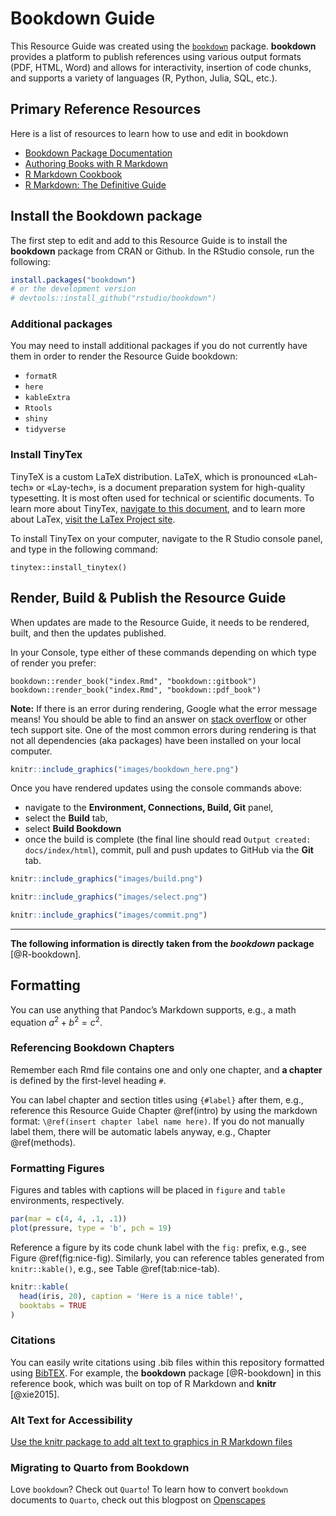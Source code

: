 # Bookdown Guide {#bookdown}

This Resource Guide was created using the [`bookdown`](https://github.com/rstudio/bookdown) package. **bookdown** provides a platform to publish references using various output formats (PDF, HTML, Word) and allows for interactivity, insertion of code chunks, and supports a variety of languages (R, Python, Julia, SQL, etc.). 

## Primary Reference Resources

Here is a list of resources to learn how to use and edit in bookdown

- [Bookdown Package Documentation](https://bookdown.org/)
- [Authoring Books with R Markdown](https://bookdown.org/yihui/bookdown/)
- [R Markdown Cookbook](https://bookdown.org/yihui/rmarkdown-cookbook/)
- [R Markdown: The Definitive Guide](https://bookdown.org/yihui/rmarkdown/)

## Install the Bookdown package 
The first step to edit and add to this Resource Guide is to install the **bookdown** package from CRAN or Github. In the RStudio console, run the following:

```r
install.packages("bookdown")
# or the development version
# devtools::install_github("rstudio/bookdown")
```

### Additional packages

You may need to install additional packages if you do not currently have them in order to render the Resource Guide bookdown:

- `formatR`
- `here`
- `kableExtra`
- `Rtools`
- `shiny`
- `tidyverse`


### Install TinyTex

TinyTeX is a custom LaTeX distribution. LaTeX, which is pronounced «Lah-tech» or «Lay-tech», is a document preparation system for high-quality typesetting. It is most often used for technical or scientific documents. To learn more about TinyTex, [navigate to this document](https://yihui.org/tinytex/), and to learn more about LaTex, [visit the LaTex Project site](https://www.latex-project.org/).


To install TinyTex on your computer, navigate to the R Studio console panel, and type in the following command: 

`tinytex::install_tinytex()`


## Render, Build & Publish the Resource Guide 

When updates are made to the Resource Guide, it needs to be rendered, built, and then the updates published. 

In your Console, type either of these commands depending on which type of render you prefer:

`bookdown::render_book("index.Rmd", "bookdown::gitbook")`
`bookdown::render_book("index.Rmd", "bookdown::pdf_book")`

**Note:** If there is an error during rendering, Google what the error message means! You should be able to find an answer on [stack overflow](https://stackoverflow.com/) or other tech support site. One of the most common errors during rendering is that not all dependencies (aka packages) have been installed on your local computer. 

```r

knitr::include_graphics("images/bookdown_here.png")
```

Once you have rendered updates using the console commands above:

- navigate to the **Environment, Connections, Build, Git** panel, 
- select the **Build** tab,
- select **Build Bookdown**
- once the build is complete (the final line should read `Output created: docs/index/html`), commit, pull and push updates to GitHub via the **Git** tab. 

```r

knitr::include_graphics("images/build.png")
```


```r

knitr::include_graphics("images/select.png")
```

```r

knitr::include_graphics("images/commit.png")
```


__________________________________________________________________________________

**The following information is directly taken from the _bookdown_ package** [@R-bookdown].

## Formatting

You can use anything that Pandoc's Markdown supports, e.g., a math equation $a^2 + b^2 = c^2$.

### Referencing Bookdown Chapters
Remember each Rmd file contains one and only one chapter, and **a chapter** is defined by the first-level heading `#`.

You can label chapter and section titles using `{#label}` after them, e.g., reference this Resource Guide Chapter \@ref(intro) by using the markdown format: `\@ref(insert chapter label name here)`. If you do not manually label them, there will be automatic labels anyway, e.g., Chapter \@ref(methods).

### Formatting Figures
Figures and tables with captions will be placed in `figure` and `table` environments, respectively.

```r
par(mar = c(4, 4, .1, .1))
plot(pressure, type = 'b', pch = 19)
```

Reference a figure by its code chunk label with the `fig:` prefix, e.g., see Figure \@ref(fig:nice-fig). Similarly, you can reference tables generated from `knitr::kable()`, e.g., see Table \@ref(tab:nice-tab).

```r
knitr::kable(
  head(iris, 20), caption = 'Here is a nice table!',
  booktabs = TRUE
)
```

### Citations

You can easily write citations using .bib files within this repository formatted using [BibTEX](http://www.bibtex.org/). For example, the **bookdown** package [@R-bookdown] in this reference book, which was built on top of R Markdown and **knitr** [@xie2015].

### Alt Text for Accessibility

[Use the knitr package to add alt text to graphics in R Markdown files](https://www.rstudio.com/blog/knitr-fig-alt/)

### Migrating to Quarto from Bookdown

Love `bookdown`? Check out `Quarto`! To learn how to convert `bookdown` documents to `Quarto`, check out this blogpost on [Openscapes](https://www.openscapes.org/blog/2022/07/21/quarto-migrate/) 




